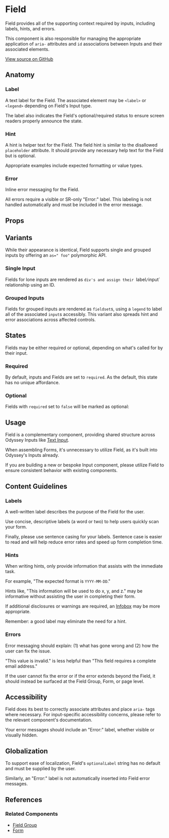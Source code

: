 
# Field

Field provides all of the supporting context required by inputs, including labels, hints, and errors.

This component is also responsible for managing the appropriate application of `aria-` attributes and `id` associations between Inputs and their associated elements.

[View source on GitHub](https://github.com/okta/odyssey/tree/master/packages/odyssey-react/src/components/Field)

## Anatomy

<Canvas>
  <Story id="components-textinput--kitchen-sink" />
</Canvas>

### Label

A text label for the Field. The associated element may be `<label>` or `<legend>` depending on Field's Input type.

<Canvas>
  <Story id="components-field--field-label" />
</Canvas>

The label also indicates the Field's optional/required status to ensure screen readers properly announce the state.

<Canvas>
  <Story id="components-field--field-optional" />
</Canvas>

### Hint

A hint is helper text for the Field. The field hint is similar to the disallowed `placeholder` attribute. It should provide any necessary help text for the Field but is optional.

Appropriate examples include expected formatting or value types.

<Canvas>
  <Story id="components-field--field-hint" />
</Canvas>

### Error

Inline error messaging for the Field.

All errors require a visible or SR-only "Error:" label. This labeling is not handled automatically and must be included in the error message.

<Canvas>
  <Story id="components-field--field-error" />
</Canvas>

## Props

<ArgsTable />

## Variants

While their appearance is identical, Field supports single and grouped inputs by offering an `as=" foo"` polymorphic API.

### Single Input

Fields for lone inputs are rendered as `div's and assign their `label`/`input` relationship using an ID.

<Canvas>
  <Story id="components-textarea--default" />
</Canvas>

### Grouped Inputs

Fields for grouped inputs are rendered as `fieldset`s, using a `legend` to label all of the associated `input`s accessibly. This variant also spreads hint and error associations across affected controls.

<Canvas>
  <Story id="components-radio--default" />
</Canvas>

## States

Fields may be either required or optional, depending on what's called for by their input.

### Required

By default, inputs and Fields are set to `required`. As the default, this state has no unique affordance.

<Canvas>
  <Story id="components-textinput--text" />
</Canvas>

### Optional

Fields with `required` set to `false` will be marked as optional:

<Canvas>
  <Story id="components-textinput--optional" />
</Canvas>

## Usage

Field is a complementary component, providing shared structure across Odyssey Inputs like [Text Input](?path=/docs/components-textinput--text#text-input).

When assembling Forms, it's unnecessary to utilize Field, as it's built into Odyssey's Inputs already.

If you are building a new or bespoke Input component, please utilize Field to ensure consistent behavior with existing components.

## Content Guidelines

### Labels

A well-written label describes the purpose of the Field for the user.

Use concise, descriptive labels (a word or two) to help users quickly scan your form.

Finally, please use sentence casing for your labels. Sentence case is easier to read and will help reduce error rates and speed up form completion time.

### Hints

When writing hints, only provide information that assists with the immediate task.

For example, "The expected format is `YYYY-MM-DD`."

Hints like, "This information will be used to do x, y, and z." may be informative without assisting the user in completing their form.

If additional disclosures or warnings are required, an [Infobox](?path=/docs/components-infobox--info#infobox) may be more appropriate.

Remember: a good label may eliminate the need for a hint.

### Errors

Error messaging should explain: (1) what has gone wrong and (2) how the user can fix the issue.

"This value is invalid." is less helpful than "This field requires a complete email address."

If the user cannot fix the error or if the error extends beyond the Field, it should instead be surfaced at the Field Group, Form, or page level.

## Accessibility

Field does its best to correctly associate attributes and place `aria-` tags where necessary. For input-specific accessibility concerns, please refer to the relevant component's documentation.

Your error messages should include an "Error:" label, whether visible or visually hidden.

## Globalization

To support ease of localization, Field's `optionalLabel` string has no default and must be supplied by the user.

Similarly, an "Error:" label is not automatically inserted into Field error messages.

## References

### Related Components

- [Field Group](?path=/docs/components-fieldgroup--default)
- [Form](?path=/docs/components-form--default)
